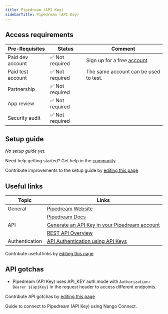 ```yaml
---
title: Pipedream (API Key)
sidebarTitle: Pipedream (API Key)
---
```



<Overview />
<PreBuiltTooling />
<PreBuiltUseCases />

## Access requirements
| Pre-Requisites | Status | Comment|
| - | - | - |
| Paid dev account | ✅ Not required | Sign up for a free [account](https://pipedream.com/auth/signup) |
| Paid test account | ✅ Not required | The same account can be used to test. |
| Partnership | ✅ Not required | |
| App review | ✅ Not required | |
| Security audit | ✅ Not required | |


## Setup guide

_No setup guide yet._

<Tip>Need help getting started? Get help in the [community](https://nango.dev/slack).</Tip>

<Note>Contribute improvements to the setup guide by [editing this page](https://github.com/nangohq/nango/tree/master/docs/integrations/all/pipedream.mdx)</Note>


## Useful links

| Topic             | Links                                                                                                   |
| ----------------- | ------------------------------------------------------------------------------------------------------- |
| General           | [Pipedream Website](https://pipedream.com)                                                              |
|                   | [Pipedream Docs](https://pipedream.com/docs)                                                                  |
| API               | [Generate an API Key in your Pipedream account](https://pipedream.com/settings/user)                    |
|                   | [REST API Overview](https://pipedream.com/docs/rest-api/overview)                                       |
| Authentication    | [API Authentication using API Keys](https://pipedream.com/docs/rest-api/auth#user-api-keys)              |

<Note>Contribute useful links by [editing this page](https://github.com/nangohq/nango/tree/master/docs/integrations/all/pipedream.mdx)</Note>

## API gotchas

- Pipedream (API Key) uses API_KEY auth mode with `Authorization: Bearer ${apiKey}` in the request header to access different endpoints.

<Note>Contribute API gotchas by [editing this page](https://github.com/nangohq/nango/tree/master/docs/integrations/all/pipedream.mdx)</Note>

<Card title="Connect to Pipedream (API Key)" icon="link" href="/integrations/all/pipedream/connect" horizontal>
  Guide to connect to Pipedream (API Key) using Nango Connect.
</Card>